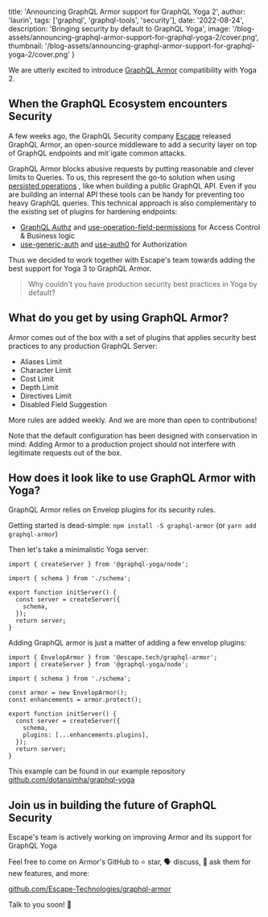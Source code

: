 
  title: 'Announcing GraphQL Armor support for GraphQL Yoga 2',
  author: 'laurin',
  tags: ['graphql', 'graphql-tools', 'security'],
  date: '2022-08-24',
  description:
    'Bringing security by default to GraphQL Yoga',
  image:
    '/blog-assets/announcing-graphql-armor-support-for-graphql-yoga-2/cover.png',
  thumbnail:
    '/blog-assets/announcing-graphql-armor-support-for-graphql-yoga-2/cover.png'
}


We are utterly excited to introduce [GraphQL Armor](https://github.com/Escape-Technologies/graphql-armor) compatibility with Yoga 2. 

## When the GraphQL Ecosystem encounters Security

A few weeks ago, the GraphQL Security company [Escape](https://escape.tech) released GraphQL Armor, an open-source middleware to add a security layer on top of GraphQL endpoints and mit´igate common attacks.

GraphQL Armor blocks abusive requests by putting reasonable and clever limits to Queries. To us, this represent the go-to solution when using [persisted operations](https://www.envelop.dev/plugins/use-persisted-operations) , like when building a public GraphQL API. Even if you are building an internal API these tools can be handy for preventing too heavy GraphQL queries. This technical approach is also complementary to the existing set of plugins for hardening endpoints: 
- [GraphQL Authz](https://www.the-guild.dev/blog/graphql-authz) and [use-operation-field-permissions](https://www.envelop.dev/plugins/use-operation-field-permissions) for Access Control & Business logic
- [use-generic-auth](https://www.envelop.dev/plugins/use-generic-auth) and [use-auth0](https://www.envelop.dev/plugins/use-auth0) for Authorization

Thus we decided to work together with Escape's team towards adding the best support for Yoga 3 to GraphQL Armor.

> Why couldn't you have production security best practices in Yoga by default?

## What do you get by using GraphQL Armor?

Armor comes out of the box with a set of plugins that applies security best practices to any production GraphQL Server:

- Aliases Limit
- Character Limit
- Cost Limit
- Depth Limit
- Directives Limit
- Disabled Field Suggestion

More rules are added weekly. And we are more than open to contributions!

Note that the default configuration has been designed with conservation in mind: Adding Armor to a production project should not interfere with legitimate requests out of the box.

## How does it look like to use GraphQL Armor with Yoga?

GraphQL Armor relies on Envelop plugins for its security rules.

Getting started is dead-simple: `npm install -S graphql-armor` (or `yarn add graphql-armor`)

Then let's take a minimalistic Yoga server:

```javascript=
import { createServer } from '@graphql-yoga/node';

import { schema } from './schema';

export function initServer() {
  const server = createServer({
    schema,
  });
  return server;
}
```

Adding GraphQL armor is just a matter of adding a few envelop plugins:

```javascript=
import { EnvelopArmor } from '@escape.tech/graphql-armor';
import { createServer } from '@graphql-yoga/node';

import { schema } from './schema';

const armor = new EnvelopArmor();
const enhancements = armor.protect();

export function initServer() {
  const server = createServer({
    schema,
    plugins: [...enhancements.plugins],
  });
  return server;
}
```

This example can be found in our example repository [github.com/dotansimha/graphql-yoga](https://github.com/dotansimha/graphql-yoga/tree/master/examples)


## Join us in building the future of GraphQL Security

Escape's team is actively working on improving Armor and its support for GraphQL Yoga

Feel free to come on Armor's GitHub to ⭐ star, 🗣️ discuss, 🎉 ask them for new features, and more:

[github.com/Escape-Technologies/graphql-armor](https://github.com/Escape-Technologies/graphql-armor)

Talk to you soon! 🤟
